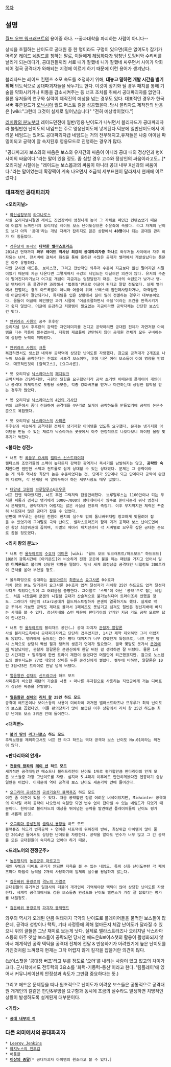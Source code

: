 [[목차]]
== 설명 ==
[[월드 오브 워크래프트]]의 용어중 하나.
--공과대학을 파괴하는 사람이 아니다--

상식을 초월하는 난이도로 공대원 중 한 명이라도 구멍이 있으면(혹은 없어도!) 잡기가 어려운 [[레이드]] [[네임드]]를 칭하는 말로, 이들에게 [[헤딩]]하다가 엄청난 도핑비와 수리비를 날리게 되는데다가, 공대원들끼리 서로 내가 잘했네 니가 잘했네 싸우면서 사이가 악화되어 결국 공격대가 와해되는 지경에 이르게 하기 때문에 이런 용어가 생겨났다. 

블리자드는 레이드 컨텐츠 소모 속도를 조정하기 위해, '''대놓고 말하면 개발 시간을 벌기 위해''' 의도적으로 공대파괴자들을 놔두기도 한다. 이것이 장기화 될 경우 패치를 통해 기술을 약화시키거나 피통을 감소시켜주는 등 너프 조치를 취해서 공대파괴자를 없앤다. 물론 유저들의 연구와 실력이 제작진의 예상을 넘는 경우도 있다. 대표적인 경우가 한국 서버 츄즌길드가 [[오닉시아]] 월드 퍼스트 킬을 성공했을때. 당시 블리자드 제작진의 반응은 [wiki:"그런데 그것이 실제로 일어났습니다" "전혀 예상밖이었다."]

[[리치왕의 분노]]부터 레이드던전에 일반/영웅 난이도가 나뉘면서 블리자드가 공대파괴자라 불릴만한 난이도의 네임드는 주로 영웅난이도에 넣게된다.덕분에 일반난이도에서 어려운 네임드는 있어도 공대파괴자급 네임드는 거의 전무해지고,유저들은 나중 아이템 파밍이되고 공락이 잘 숙지된후 영웅모드로 진행하는 경우가 많다.

"공대파괴자 보스와의 싸움은 보스와 유저간의 싸움이 아니라 공대 내의 정상인과 병X 사이의 싸움이다."라는 말이 있을 정도. 좀 심할 경우 고수와 정상인의 싸움이라고도...[* 오리지날 시절에는 "레이드는 보스몹과의 싸움이 아니라 공대 내부 X신과의 싸움이다."라는 말이었는데 확장팩이 계속 나오면서 조금씩 세부표현이 달라져서 현재에 이르렀다.]

=== 대표적인 공대파괴자 ===
'''<오리지널>'''
 * [[화산심장부]]의 [[라그나로스]]
 사실 오리지널시절엔 레이드 진입장벽이 엄청나게 높아 그 자체로 폐인급 컨텐츠였기 때문에 어렵게 느껴진거지 오리지널 레이드 보스 난이도상으론 쉬운축에 속했다. 라그 자체의 난이도 보다 아직 '공대'라는 개념 자채가 잡히지도 않은 상황에서 '''40명'''이나 되는 공대원 관리가 더 힘들었다. 

 * [[검은날개 둥지]]의 '''[[타락한 밸라스트라즈]]'''
 2014년 현재까지 '''와우 레이드 역사상 최강의 공대파괴자중 하나'''로 와우저들 사이에서 자주 회자되는 녀석. 전서버에 걸쳐서 화심을 통해 흥하던 수많은 공대가 밸라에서 개발살났다는 풍문은 아주 유명하다. 
 다만 당시엔 애드온, 보이스챗, 그리고 전반적인 와우저 수준이 지금보다 훨씬 떨어지던 시절이었기 때문에 지금 나온다면 그렇게까지 극강의 네임드는 아닐꺼란 의견이 많다. 유저의 수준이 떨어진다라기보다 어그로 개념이 지금과는 엄청달랐기 때문. 전사의 숙련도가 낮거나 탱-딜 템차이가 좀 클경우엔 과장해서 '법봉질'만으로 어글이 퇸다고 말할 정도였다. 실제 밸라에서 전멸하는 경우 아드폭발이 아니라 어글이 튀어 브레스에 집단폐사당하거나, 마격탐전에 어글인계가 잘안되거나, 화저템을 입은 상황에서 딜이 밀려 전멸하는 경우가 대부분이었다. 몹들이 어글에 예민했던 과거 시절에 '어글조절하면서 극딜'이라는 조건을 만족시키기가 쉽지 않았다. 어글에 둔감하고 저항템이 필요없는 지금이라면 공략자체는 간단한 보스인건 맞다.

 * [[안퀴라즈 사원]]의 공주 후후란
 오리지널 당시 후후란의 강력한 자연데미지를 견디고 공략하려면 공대원 전체가 자연저항 아이템을 다수 착용이 필수였는데, 저항템 재료들이 만만하지 않아 공대원 전체가 모두 구비하는데 상당한 노력이 뒤따랐다.

 * [[안퀴라즈 사원]]의 [[크툰]]
 복잡하면서도 생소한 내외부 공략덕에 상당한 난이도를 자랑했다. 참고로 공격대가 2개조로 나누어 보스를 공략한다는 컨셉의 시초격 보스이며, 후에 나온 여러 보스들이 이에 영향을 받았다. 대표적인것이 [칼렉고스], [요그사론].

 * 옛 오리지널 [[낙스라마스]]의 [[패치워크]]
 공략자체는 간단하지만, 극한의 딜힐을 요구했던터라 공략 초기엔 이때문에 플레이어 개인이나 공격대 자체적으로 도핑용 소모품, 각종 강화버프를 받거나 마련하는데 상당한 압박을 받는 경우가 많았다. 

 * 옛 오리지널 [[낙스라마스]]의 [[4인의 기사단]]
 위의 크툰에서 좀더 진화하여 공격대를 4무리로 쪼개어 공략하도록 만들었기에 공략이 논문수준으로 복잡했다.  

 * 옛 오리지널 [[낙스라마스]]의 [[사피론]]
 후후란과 비슷하게 공격대원 전체가 냉기저항 아이템을 입도록 요구했다. 문제는 냉기저항 아이템을 만들 수 있는 재료가 낙스라마스 곳곳에서 아주 한정적으로 나오다보니 아이템 물량 맞추기가 벅찼다. 

'''<불타는 성전>'''
 * 너프 전 [[폭풍우 요새]]의 [[캘타스 선스트라이더]]
 캘타스와 조언가들의 스펙이 높다든지 강력한 광역기나 즉사기를 남발하지는 않고, '''공략만 숙지'''한다면 웬만한 스펙과 컨트롤로 쉽게 상대할 수 있는 상대였다. 문제는 그 공략이라는 게 와우 역사상 최장의 논문 수준이었다는 것. 단계가 5단계나 되고 단계마다 공략이 완전히 다르며, 각 단계당 꼭 알아두어야 하는 세부사항도 매우 많았다.

 * [[태양샘 고원]]의 [[브루탈루스]]&[[므우루]]
 너프 전엔 악마였지만, 너프 후엔 그럭저럭 잡을만해졌다. 브루탈루스는 1100만이나 되는 무식한 피통과 검사급 탱커에게 5000~7000의 평타데미지가 쌍수로 쏟아지는게 워낙 엄청나서 문제였지, 공략자체가 어렵지는 않은 사실상 전투력 측정기. 이후 무지막지한 체력은 꾸준히 너프돼서 많은 공대가 잡을 수 있었다. 
 반면에 므우루는 공대원 전원이 한치의 실수도 없이 톱니바퀴처럼 정교하게 맞물려야 잡을 수 있었기에 그야말로 극악 난이도. 밸라스트라즈와 함께 과거 공격대 보스 난이도면에선 항상 최상워권에 꼽히며, 파멸의 메아리 패치전까지 각 서버별로 므우루 잡은 공대는 손으로 꼽을 정도였다.

'''<리치 왕의 분노>'''
 * 너프 전 [[울두아르]]의 [[수호자]] [[미미론]] [wiki: "월드 오브 워크래프트/하드모드" 하드모드]
 10분의 광폭시간에 [아키몬드]와 비슷하게 전장 곳곳에 불을 까는 패턴을 가지고 있어서 일명 '''미미몬드'''로 불리며 상당한 악명을 떨쳤다. 당시 세계 최정상급 공격대인 니힐럼도 200트라이 근처를 쏟아 부었을 정도.

 * 울두파밍으로 상대하는 [[울두아르]]의 [[최종보스]] [[요그사론]] 0수호자
 리치 왕의 분노 말기까지 요그사론 0수호자 업적 달성자가 리치왕 25인 하드모드 업적 달성자보다도 적었다는것이 그 어려움을 증명한다. 그야말로 '스펙'이 아닌 '공략'으로 잡는 네임드. 처음 나왔을때 쿤겐의 니힐럼 공대가 산술적으로 불가능하다며 트라이조차 안했을 정도. 그러다가 대만의 starz공대가 월드퍼스트킬하자 쿤겐이 열폭하기도 했다. 실제로 막공 꾸려서 가보면 공략도 제대로 몰라서 1페이즈도 못넘기고 넘겨도 절반은 정신지배에 빠지는 사태를 볼 수 있다. 정신지배와 스턴 때문에 판다리아의 안개인 지금 가도 공략 모르면 답이 안나온다.

 * 너프 전 [[울두아르]]의 블리자드 공인(…) 공대 파괴자 [[관찰자 알갈론]]
 사실 블리자드측에서 공대파괴자라고 단단히 겁주었지만, 1시간 제약 제외하면 그리 어렵지도 않았다. 탱커에게 들어오는 쌍수 평타 대미지가 너무 강했던게 특징으로, 너프 전엔 당시 스펙으로 상당히 빡센 힐과 탱커의 생존기 연계가 필요했다. 결국 몇달도 못가서 [[쿤겐]]에게 박살났지만, 관찰자 알갈론은 쿤겐신에게 한달 버틴 걸 생각하면 잘 버텼다. 물론 1시간 시간제한 + 일주일에 한번 트라이 제한이 없었다면 며칠만에 퇴근했겠지만. 참고로 노스렌드의 켈투자드는 77랩 태양샘 장비를 두른 쿤겐신에게 썰렸다. 켈투에 비하면, 알갈론은 10인 3팀+25인 트라이로 한달 넘게 버텼다.

 * [[얼음왕관 성채]]의 [[신드라고사]] 하드 모드
 사피론과 비슷한 패턴의 기술을 사용 + 마나를 주자원으로 사용하는 직업군에게 거는 디버프가 상당한 짜증을 유발했다.
 
 * '''[[얼음왕관 성채]]의 [[리치 왕]] 25인 하드 모드'''
 공격대 에드온이나 보이스등의 사용이 미비하여 과거엔 밸라스트라즈나 므우루가 최악 난이도의 보스로 꼽혔다면, 이들 편의장치가 많이 보급된 이후 상황에서 리치 왕 25인 하드는 최강 난이도 보스 3위권 안에 들어간다.  
 
'''<대격변>'''
 * '''[[불의 땅]]의 [[라그나로스]] 하드 모드'''
 추억보정을 제외하고서도 너프 전 라그 하드는 역대 공격대 보스 난이도 No.01이라는 의견이 많다.

'''<판다리아의 안개>'''
 * '''[[천둥의 왕좌]]의 [[레이 션]] 하드 모드'''
 세계적인 공격대팀인 메소드나 블러드리전이 난이도 1위로 평가할만큼 판다리아의 안개 모든 보스들중 가장 고난이도를 자랑. 심지어 5.4패치 이후에도 만만하게봤다간 멘붕하기 쉽상일만큼 어렵다. 이때문에 역대 공격대 보스 난이도 세손가락 안에 들어간다.

 * [[오그리마 공성전]]의 [[공성기술자 블랙퓨즈]] 하드 모드
 이건 좀 이견이 있을 수 있다. 처음 공략할땐 정말 어려운 녀석이었지만, Midwinter 공격대의 미사일 처리 공략이 나오면서 숙달만 되면 변수 없이 잡아낼 수 있는 네임드가 되었기 때문이다. 한마디로 블리자드의 예상을 뛰어넘는 공략을 발견해낸 플레이어들이 난이도 평가를 새롭께 쓴것. 

 * [[오그리마 공성전]]의 [[클락시 용장들]] 하드 모드
 블랙퓨즈 하드가 변칙공략 + 연이은 너프덕에 숴워진데 반해, 최상위급 아이템이 많이 풀린 2014년 들어서도 상당한 난이도를 자랑한다. 공략을 알아도 변수가 너무 많고 그 긴 공략을 모든 공대원들이 숙지하고 있어야 하기 때문.

'''<드레노어의 전쟁군주>'''
 * [[높은망치]]의 [[높은군주 마르고크]]
 개인 무빙과 디버프 관리가 안되면 지옥을 볼 수 있는 네임드. 특히 신화 난이도부턴 각 페이즈마다 마법석 능력을 2개씩 사용하기에 일체의 실수를 용납하지 않는다.

 * [[검은바위 용광로]]의 [[격노의 가열로]]
 공대원들의 유기적인 일점사와 더불어 개개인이 기억해야할 택틱이 많아 상당한 난이도를 자랑한다. 세계적 공격대에서도 검용 보스들중 완성도와 난이도 밸런스가 가장 잘 잡혔다는 평가를 내릴정도.

 * [[검은바위 용광로]]의 [[파괴자 블랙핸드]]
 
와우의 역사가 오래된 만큼 여태까지 극악의 난이도로 플레이어들을 물먹인 보스들이 많은데, 공격대 성향이나 택틱, 기타 사정등에 의해 얼마든지 체감 난이도가 달라질 수 있으니 위의 글들은 그냥 재미로 보는게 낫다. 실제로 밸라스트라즈나 오리지널 낙스라마스등의 아주 옛날 보스들이 공략되던 당시엔 에드온&보이스챗의 활용이 활성화되지 않아서 체계적인 공략 택틱을 공격대 전체에 전달 & 반응하기가 어려웠기에 높은 난이도를 가진것처럼 느껴졌지 현재는 그닥 어렵지 않게 킬각을 잡을거란 의견이 많다. 

(보이스챗을 '공대장 버프'라고 부를 정도로 '오더'를 내리는 사람이 있고 없고의 차이가 크다. 군사학에서도 전투력의 3요소를 '화력-기동력-통신'이라고 한다. '팀플레이'에 있어서 커뮤니케이션의 안정성과 속도가 그만큼 중요하다는 뜻.)

그리고 에드온 문제등을 떠나 원초적으로 난이도가 어려운 보스들은 공통적으로 공격대원 개개인의 칼같은 판단&무빙을 요구함과 동시에 조금의 실수라도 발생하면 치명적인 상황이 발생하도록 설계된게 대부분이다. 

'''<기타>'''
 * '''[[공대 내부의 적]]'''
=== 다른 의미에서의 공대파괴자 ===
 * [[Leeroy Jenkins]]
 * [[아지노스의 전투검]]
 * [[어둠한]]
 * '''[[이상의 종말]]'''[* 공대파괴자 아이템의 원조라고 볼 수 있다.]
